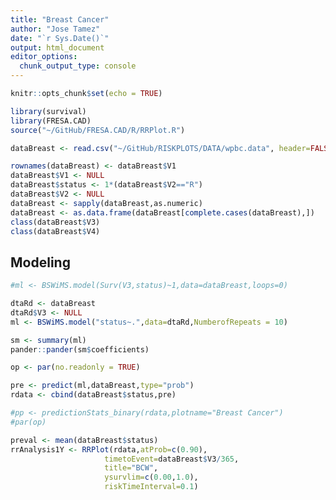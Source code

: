 ```yaml
---
title: "Breast Cancer"
author: "Jose Tamez"
date: "`r Sys.Date()`"
output: html_document
editor_options: 
  chunk_output_type: console
---
```


```r
knitr::opts_chunk$set(echo = TRUE)
```


```r
library(survival)
library(FRESA.CAD)
source("~/GitHub/FRESA.CAD/R/RRPlot.R")


```

```r


dataBreast <- read.csv("~/GitHub/RISKPLOTS/DATA/wpbc.data", header=FALSE)

rownames(dataBreast) <- dataBreast$V1
dataBreast$V1 <- NULL
dataBreast$status <- 1*(dataBreast$V2=="R")
dataBreast$V2 <- NULL
dataBreast <- sapply(dataBreast,as.numeric)
dataBreast <- as.data.frame(dataBreast[complete.cases(dataBreast),])
class(dataBreast$V3)
class(dataBreast$V4)

```

## Modeling
```r
#ml <- BSWiMS.model(Surv(V3,status)~1,data=dataBreast,loops=0)

dtaRd <- dataBreast
dtaRd$V3 <- NULL
ml <- BSWiMS.model("status~.",data=dtaRd,NumberofRepeats = 10)

sm <- summary(ml)
pander::pander(sm$coefficients)
```

```r
op <- par(no.readonly = TRUE)

pre <- predict(ml,dataBreast,type="prob")
rdata <- cbind(dataBreast$status,pre)

#pp <- predictionStats_binary(rdata,plotname="Breast Cancer")
#par(op)

preval <- mean(dataBreast$status)
rrAnalysis1Y <- RRPlot(rdata,atProb=c(0.90),
                     timetoEvent=dataBreast$V3/365,
                     title="BCW",
                     ysurvlim=c(0.00,1.0),
                     riskTimeInterval=0.1)



```
